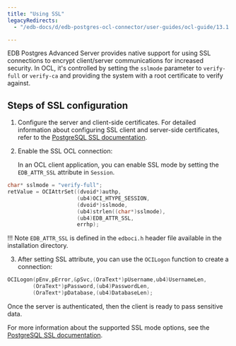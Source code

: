 ```yaml
---
title: "Using SSL"
legacyRedirects:
  - "/edb-docs/d/edb-postgres-ocl-connector/user-guides/ocl-guide/13.1.4.2/security_and_encryption.html"

---
```


<div id="using_ssl" class="registered_link"></div>

EDB Postgres Advanced Server provides native support for using SSL connections to encrypt client/server communications for increased security. In OCL, it's controlled by setting the `sslmode` parameter to `verify-full` or `verify-ca` and providing the system with a root certificate to verify against.

## Steps of SSL configuration

1.  Configure the server and client-side certificates. For detailed information about configuring SSL client and server-side certificates, refer to the [PostgreSQL SSL documentation](https://www.postgresql.org/docs/12/libpq-ssl.html).

2.  Enable the SSL OCL connection:

    In an OCL client application, you can enable SSL mode by setting the `EDB_ATTR_SSL` attribute in `Session`.

```c
char* sslmode = "verify-full";
retValue = OCIAttrSet((dvoid*)authp,
                      (ub4)OCI_HTYPE_SESSION,
                      (dvoid*)sslmode,
                      (ub4)strlen((char*)sslmode),
                      (ub4)EDB_ATTR_SSL,
                      errhp);
```

!!! Note
    `EDB_ATTR_SSL` is defined in the `edboci.h` header file available in the installation directory.

3.  After setting SSL attribute, you can use the `OCILogon` function to create a connection:

```c
OCILogon(pEnv,pError,&pSvc,(OraText*)pUsername,ub4)UsernameLen,
        (OraText*)pPassword,(ub4)PasswordLen,
        (OraText*)pDatabase,(ub4)DatabaseLen);
```

Once the server is authenticated, then the client is ready to pass sensitive data.

For more information about the supported SSL mode options, see the [PostgreSQL SSL documentation](https://www.postgresql.org/docs/13/libpq-ssl.html#LIBPQ-SSL-SSLMODE-STATEMENTS).
